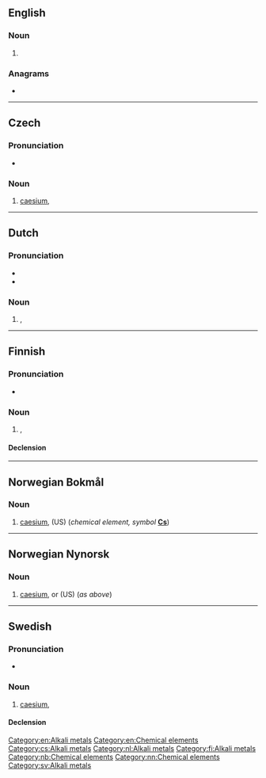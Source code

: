 {{also|césium}}
==English==

===Noun===
{{en-noun|-}}

# {{lb|en|US}} {{alternative spelling of|caesium|lang=en}}

===Anagrams===
* {{anagrams|en|miscue}}

[[Category:en:Alkali metals]]
[[Category:en:Chemical elements]]

----

==Czech==
{{wikipedia|lang=cs}}

===Pronunciation===
* {{IPA|/tsɛːzɪjʊm/|lang=cs}}

===Noun===
{{cs-noun|g=n}}

# [[caesium]], {{l|en|cesium}}

[[Category:cs:Alkali metals]]

----

==Dutch==
{{wikipedia|lang=nl}}
{{elements|Cs|xenon|Xe|barium|Ba|lang=nl}}

===Pronunciation===
* {{audio|Nl-cesium.ogg|Audio|lang=nl}}
* {{IPA|[ˈseː.si.ʏm]|lang=nl}}

===Noun===
{{nl-noun|n|-|-}}

# {{l|en|caesium}}, {{l|en|cesium}}

[[Category:nl:Alkali metals]]

----

==Finnish==
{{wikipedia|lang=fi}}

===Pronunciation===
* {{fi-IPA|seesi.um}}

===Noun===
{{fi-noun}}

# {{l|en|caesium}}, {{l|en|cesium}}

====Declension====
{{fi-decl-risti|n=sg|cesium|||a|i=0}}

[[Category:fi:Alkali metals]]

----

==Norwegian Bokmål==
{{wikipedia|lang=no}}

===Noun===
{{head|nb|noun|g=n|definite singular|cesiumet}} {{lb|nb|uncountable}}

# [[caesium]], {{l|en|cesium}} (US) (''chemical element, symbol'' '''[[Cs]]''')

[[Category:nb:Chemical elements]]

----

==Norwegian Nynorsk==
{{wikipedia|lang=nn}}

===Noun===
{{head|nn|noun|g=n|definite singular|cesiumet}} {{lb|nn|uncountable}}

# [[caesium]], or {{l|en|cesium}} (US) (''as above'')

[[Category:nn:Chemical elements]]

----

==Swedish==

===Pronunciation===
* {{IPA|/ˈseːsɪɵm/|lang=sv}}

===Noun===
{{sv-noun|n}}

# [[caesium]], {{l|en|cesium}}

====Declension====
{{sv-noun-unc-irreg-n|2=cesiumet}}

[[Category:sv:Alkali metals]]